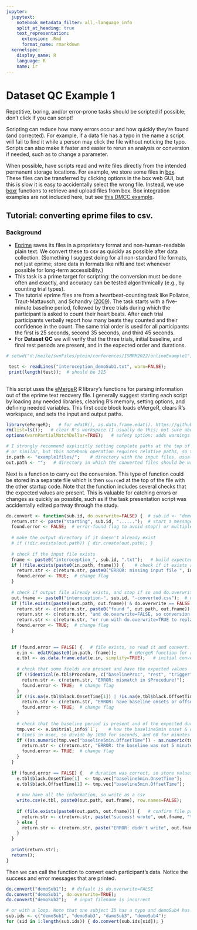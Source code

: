---
jupyter:
  jupytext:
    notebook_metadata_filter: all,-language_info
    split_at_heading: true
    text_representation:
      extension: .Rmd
      format_name: rmarkdown
  kernelspec:
    display_name: R
    language: R
    name: ir
---

# Dataset QC Example 1
Repetitive, boring, and/or error-prone tasks should be scripted if possible; don't click if you can script!

Scripting can reduce how many errors occur and how quickly they're found (and corrected). For example, if a data file has a typo in the name a script will fail to find it while a person may click the file without noticing the typo. Scripts can also make it faster and easier to rerun an analysis or conversion if needed, such as to change a parameter.

When possible, have scripts read and write files directly from the intended permanent storage locations. For example, we store some files in [box](box.com). These files can be transferred by clicking options in the box web GUI, but this is slow it is easy to accidentally select the wrong file. Instead, we use [boxr](https://github.com/r-box/boxr) functions to retrieve and upload files from box. Box integration examples are not included here, but see [this DMCC example](https://github.com/ccplabwustl/dualmechanisms/blob/master/preparationsAndConversions/eprime/TEMPLATE_convertEprime.R). 

## Tutorial: converting eprime files to csv. 
### Background
- [Eprime](https://pstnet.com/products/e-prime/) saves its files in a proprietary format and non-human-readable plain text. We convert these to csv as quickly as possible after data collection. (Something I suggest doing for all non-standard file formats, not just eprime; store data in formats like nifti and text whenever possible for long-term accessibility.)
- This task is a prime target for scripting: the conversion must be done often and exactly, and accuracy can be tested algorithmically (e.g., by counting trial types).
- The tutorial eprime files are from a heartbeat-counting task like Pollatos, Traut-Mattausch, and Schandry ([2009](https://doi.org/10.1002/da.20504)). The task starts with a five-minute baseline period, followed by three trials during which the participant is asked to count their heart beats. After each trial participants verbally report how many beats they counted and their confidence in the count. The same trial order is used for all participants: the first is 25 seconds, second 35 seconds, and third 45 seconds.  
- For **Dataset QC** we will verify that the three trials, initial baseline, and final rest periods are present, and in the expected order and durations.

```{r}

# setwd("d:/maile/svnFiles/plein/conferences/ISMRM2022/onlineExample1"); # for Jo's local testing

 test <- readLines("interoception_demoSub1.txt", warn=FALSE);
 print(length(test));  # should be 315
 
```

This script uses the [eMergeR](https://github.com/AWKruijt/eMergeR) R library's functions for parsing information out of the eprime text recovery file. I generally suggest starting each script by loading any needed libraries, clearing R's memory, setting options, and defining needed variables. This first code block loads eMergeR, clears R's workspace, and sets the input and output paths. 

```{r}
library(eMergeR);   # for edatR(), as.data.frame.edat(). https://github.com/AWKruijt/eMergeR
rm(list=ls());   # clear R's workspace (I usually do this; not sure about in a notebook)
options(warnPartialMatchDollar=TRUE);   # safety option; adds warnings for partial matches

# I strongly recommend explicitly setting complete paths at the top of a script rather than using setwd()
# or similar, but this notebook operation requires relative paths, so the variables are empty placeholders.
in.path <- "example1files/";    # directory with the input files, usually something like in.path <- "d:/temp/input/";   
out.path <- "";   # directory in which the converted files should be written out.path <- "d:/temp/output/";   


```

Next is a function to carry out the conversion. This type of function could be stored in a separate file which is then `source`d at the top of the file with the other startup code. Note that the function includes several checks that the expected values are present. This is valuable for catching errors or changes as quickly as possible, such as if the task presentation script was accidentally edited partway through the study.

```{r}

do.convert <- function(sub.id, do.overwrite=FALSE) {  # sub.id <- "demoSub1"; do.overwrite <- FALSE;
  return.str <- paste("starting", sub.id, "......");  # start a message for the function to return
  found.error <- FALSE;  # error-found flag to avoid stop() or multiple return() statements
  
  # make the output directory if it doesn't already exist 
  # if (!dir.exists(out.path)) { dir.create(out.path); }
  
  # check if the input file exists
  fname <- paste0("interoception_", sub.id, ".txt");   # build expected input filename
  if (!file.exists(paste0(in.path, fname))) {    # check if it exists and print error message if not.
    return.str <- c(return.str, paste0("ERROR: missing input file ", in.path, fname, "!")); 
    found.error <- TRUE;  # change flag
  } 
  
  # check if output file already exists, and stop if so and do.overwrite is FALSE
  out.fname <- paste0("interoception-", sub.id, "-converted.csv");  # name of the output file to be made
  if (file.exists(paste0(out.path, out.fname)) & do.overwrite == FALSE & !found.error) { 
    return.str <- c(return.str, paste0("found ", out.path, out.fname));
    return.str <- c(return.str, "and do.overwrite=FALSE, so conversion stopped! Move file and run do.convert again,");
    return.str <- c(return.str, "or run with do.overwrite=TRUE to replace the file.");
    found.error <- TRUE;  # change flag
  }
  
  
  if (found.error == FALSE) {   # file exists, so read it and convert.
    e.in <- edatR(paste0(in.path, fname));     # eMergeR function for reading text recovery files
    e.tbl <- as.data.frame.edat(e.in, simplify=TRUE);   # initial conversion
    
    # check that some fields are present and have the expected values
    if (!identical(e.tbl$Procedure, c("baselineProc", "rest", "trigger", "rest", "trigger", "rest", "trigger", "rest"))) { 
      return.str <- c(return.str, "ERROR: mismatch in $Procedure!"); 
      found.error <- TRUE;  # change flag
    }
    if (!is.na(e.tbl$black.OnsetTime[1]) | !is.na(e.tbl$black.OffsetTime[1])) { 
      return.str <- c(return.str, "ERROR: have baseline onsets or offsets??"); 
      found.error <- TRUE;  # change flag
    }
    
    # check that the baseline period is present and of the expected duration
    tmp.vec <- e.in$trial_info$`1`;    # how the baseline5min onset & offset times are in the eprime file
    # times in msec, so divide by 1000 for seconds, and 60 for minutes
    if ((as.numeric(tmp.vec["baseline5min.OffsetTime"]) - as.numeric(tmp.vec["baseline5min.OnsetTime"]))/60000 != 5) { 
      return.str <- c(return.str, "ERROR: the baseline was not 5 minutes"); 
      found.error <- TRUE;  # change flag
    } 
  }
    
  if (found.error == FALSE) {   # duration was correct, so store values in correct output table spots and write
    e.tbl$black.OnsetTime[1]  <- tmp.vec["baseline5min.OnsetTime"];
    e.tbl$black.OffsetTime[1] <- tmp.vec["baseline5min.OffsetTime"];
    
    # now have all the information, so write as a csv
    write.csv(e.tbl, paste0(out.path, out.fname), row.names=FALSE);
    
    if (file.exists(paste0(out.path, out.fname))) {   # confirm file present and print a success message
      return.str <- c(return.str, paste("success! wrote", out.fname, "to disk."));
    } else { 
      return.str <- c(return.str, paste("ERROR: didn't write", out.fname, "to disk!!!!")); 
    }
  }
  
  print(return.str);
  return();
}

```

Then we can call the function to convert each participant's data. Notice the success and error messages that are printed.

```{r}

do.convert("demoSub1");  # default is do.overwrite=FALSE
do.convert("demoSub1", do.overwrite=TRUE);
do.convert("demoSub2");   # input filename is incorrect

# or with a loop. Note that one subject ID has a typo and demoSub4 has a timing error.
sub.ids <- c("demoSub1", "demoSub3", "damoSub3", "demoSub4");
for (sid in 1:length(sub.ids)) { do.convert(sub.ids[sid]); }

```
